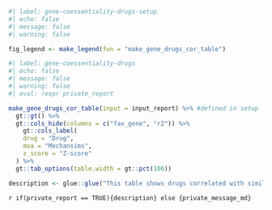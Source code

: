 ```r
#| label: gene-coessentiality-drugs-setup
#| echo: false
#| message: false
#| warning: false

fig_legend <- make_legend(fun = "make_gene_drugs_cor_table")
```


```r
#| label: gene-coessentiality-drugs
#| echo: false
#| message: false
#| warning: false
#| eval: !expr private_report

make_gene_drugs_cor_table(input = input_report) %>% #defined in setup
  gt::gt() %>% 
  gt::cols_hide(columns = c("fav_gene", "r2")) %>% 
    gt::cols_label(
    drug = "Drug", 
    moa = "Mechansims", 
    z_score = "Z-score"
  ) %>% 
  gt::tab_options(table.width = gt::pct(100))

description <- glue::glue("This table shows drugs correlated with similar cell dependency profiles as {input_report$content}.")
```
  
`r if(private_report == TRUE){description} else {private_message_md}`  

